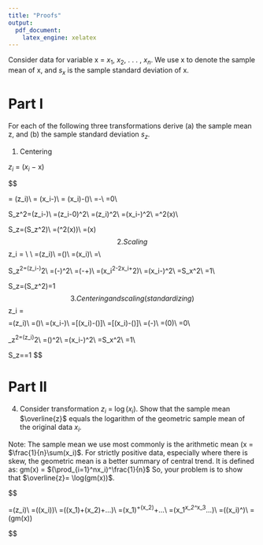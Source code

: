 ```yaml
---
title: "Proofs"
output:
  pdf_document:
    latex_engine: xelatex
---
```


Consider data for variable x = $x_1$, $x_2$, . . . , $x_n$. We use x to denote the sample mean of x, and $s_x$ is the sample standard deviation of x.

# Part I

For each of the following three transformations derive (a) the sample mean z, and (b) the sample standard
deviation $s_z$.

1. Centering

$z_i$ = ($x_i$ − x)

$$
\def\zbar{\overline{z}}
\def\sumn{\sum_{i=1}^{n}}
\def\xbar{\overline{x}}


\zbar = \frac{1}{n}\sum(z_i)\\
= \frac{1}{n}\sum(x_i-\xbar)\\
= \frac{1}{n}\sum(x_i)-\frac{1}{n}\sum(\xbar)\\
=\xbar-\xbar\\
=0\\

S_z^2=\frac{1}{n}\sum(z_i-\zbar)\\
=\frac{1}{n}\sum(z_i-0)^2\\
=\frac{1}{n}\sum(z_i)^2\\
=\frac{1}{n}\sum(x_i-\xbar)^2\\
=\sigma^2(x)\\

S_z=\sqrt(S_z^2)\\
=\sqrt(\sigma^2(x))\\
=\sigma(x)
$$
2. Scaling
$$
z_i = \frac{x_i}{S_x}\\
\\
\zbar=\frac{1}{n}\sum(z_i)\\
=\frac{1}{n}\sum(\frac{x_i}{S_x})\\
=\frac{1}{n}\frac{1}{S_x}\sum(x_i)\\
=\frac{\xbar}{S_x}\\

S_z^2=\frac{1}{n}\sum(z_i-\zbar)^2\\
=\frac{1}{n}\sum(\frac{x_i}{S_x}-\frac{\xbar}{S_x})^2\\
=\frac{1}{n}\sum(\frac{x_i^2}{S_x^2}-\frac{2x_i\xbar}{S_x^2}+\frac{\xbar^2}{s_x^2})\\
=\frac{1}{S_x^2}\frac{1}{n}\sum(x_i^2-2x_i\xbar+\xbar^2)\\
=\frac{1}{S_x^2}\frac{1}{n}\sum(x_i-\xbar)^2\\
=\frac{1}{S_x^2}S_x^2\\
=1\\

S_z=\sqrt(S_z^2)=1
$$
3. Centering and scaling (standardizing)
$$
z_i = \frac{(x_i − x)}{S_x}
$$
$$
\zbar=\frac{1}{n}\sum(z_i)\\
=\frac{1}{n}\sum(\frac{x_i-\xbar}{S_x})\\
=\frac{1}{n}\frac{1}{S_x}\sum(x_i-\xbar)\\
=\frac{1}{S_x}\frac{1}{n}[\sum(x_i)-\sum(\xbar)]\\
=\frac{1}{S_x}[\frac{1}{n}\sum(x_i)-\frac{1}{n}\sum(\xbar)]\\
=\frac{1}{S_x}(\xbar-\xbar)\\
=\frac{1}{S_x}(0)\\
=0\\

\S_z^2=\frac{1}{n}\sum(z_i)^2\\
=\frac{1}{n}\sum(\frac{x_i-\xbar}{S_x})^2\\
=\frac{1}{S_x}\frac{1}{n}\sum(x_i-\xbar)^2\\
=\frac{1}{S_x}S_x^2\\
=1\\

S_z=\sqrt{S_z^2}=1
$$

# Part II
4. Consider transformation $z_i$ = $\log(x_i)$. 
Show that the sample mean $\zbar$ equals the logarithm of the
geometric sample mean of the original data $x_i$.

Note: The sample mean we use most commonly is the arithmetic mean (x = $\frac{1}{n}\sum(x_i)$. For strictly positive data, especially where there is skew, the geometric mean is a better summary of central trend. It is defined as:
gm(x) = $(\prod_{i=1}^nx_i)^\frac{1}{n}$
So, your problem is to show that $\zbar = \log(gm(x))$.

$$

\zbar=\frac{1}{n}\sum(z_i)\\
=\frac{1}{n}\sum(\log(x_i))\\
=\frac{1}{n}(\log(x_1)+\log(x_2)+...)\\
=\log(x_1)^\frac{1}{n}+\log(x_2)^\frac{1}{n}+...\\
=\log(x_1^\frac{1}{n}*x_2^\frac{1}{n}*x_3^\frac{1}{n}...)\\
=\log(\prod(x_i)^\frac{1}{n})\\
=\log(gm(x))

$$

